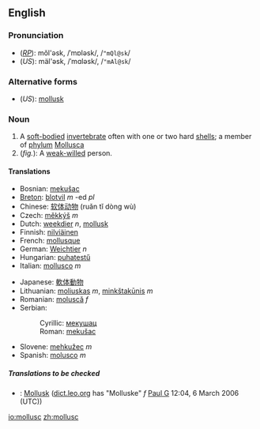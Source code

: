 ==English==

===Pronunciation===
*(''[[RP]]''): mŏl'əsk, /ˈmɒləsk/, /<tt>"mQl@sk</tt>/
*(''US''): mäl'əsk, /ˈmɑləsk/, /<tt>"mAl@sk</tt>/
===Alternative forms===
*(''US''): [[mollusk]] 

===Noun===
{{wikipedia}}
{{en-noun-reg}}

#A [[soft-bodied]] [[invertebrate]] often with one or two hard [[shell]]s; a member of [[phylum]] [[Mollusca]]
#(''fig.''): A [[weak-willed]] person.

====Translations====
{{top}}
*Bosnian: [[mekušac#Bosnian|mekušac]] {{m}}
*[[Breton]]: [[blotvil]] ''m'' -ed ''pl''
*Chinese: [[软体动物]] (ruǎn tǐ dòng wù)
*Czech: [[měkkýš]] ''m''
*Dutch: [[weekdier]] ''n'', [[mollusk]]  
*Finnish: [[nilviäinen]]
*French: [[mollusque]]
*German: [[Weichtier]] ''n''
*Hungarian: [[puhatestű]]
*Italian: [[mollusco]] ''m''
{{mid}}
*Japanese: [[軟体動物]]
*Lithuanian: [[moliuskas]] ''m'', [[minkštakūnis]] ''m''
*Romanian: [[moluscă]] ''f''
*Serbian:
*:Cyrillic: [[мекушац#Serbian|мекушац]] {{m}}
*:Roman: [[mekušac#Serbian|mekušac]] {{m}}
*Slovene: [[mehkužec]] ''m''
*Spanish: [[molusco]] ''m''
{{bottom}}

=====Translations to be checked=====
<!--Remove this section once all of the translations below have been moved into the tables above.-->
{{checktrans}}
*{{ttbc|German}}: [[Mollusk]] ([http://dict.leo.org/?lp=ende&lang=de&searchLoc=0&cmpType=relaxed&relink=on&sectHdr=on&spellToler=on&search=Mollusk dict.leo.org] has "Molluske" ''f'' [[User:Paul G|Paul G]] 12:04, 6 March 2006 (UTC))

[[io:mollusc]]
[[zh:mollusc]]